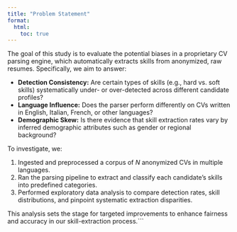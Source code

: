 ```yaml
---
title: "Problem Statement"
format:
  html:
    toc: true
---
```


The goal of this study is to evaluate the potential biases in a proprietary CV parsing engine, which automatically extracts skills from anonymized, raw resumes. Specifically, we aim to answer:

- **Detection Consistency:** Are certain types of skills (e.g., hard vs. soft skills) systematically under- or over-detected across different candidate profiles?
- **Language Influence:** Does the parser perform differently on CVs written in English, Italian, French, or other languages?
- **Demographic Skew:** Is there evidence that skill extraction rates vary by inferred demographic attributes such as gender or regional background?

To investigate, we:

1. Ingested and preprocessed a corpus of _N_ anonymized CVs in multiple languages.  
2. Ran the parsing pipeline to extract and classify each candidate’s skills into predefined categories.  
3. Performed exploratory data analysis to compare detection rates, skill distributions, and pinpoint systematic extraction disparities.

This analysis sets the stage for targeted improvements to enhance fairness and accuracy in our skill-extraction process.```
